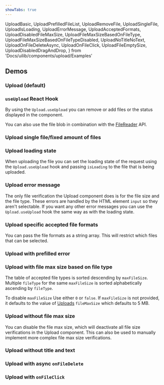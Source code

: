 ```yaml
---
showTabs: true
---
```


  UploadBasic,
  UploadPrefilledFileList,
  UploadRemoveFile,
  UploadSingleFile,
  UploadIsLoading,
  UploadErrorMessage,
  UploadAcceptedFormats,
  UploadDisabledFileMaxSize,
  UploadFileMaxSizeBasedOnFileType,
  UploadFileMaxSizeBasedOnFileTypeDisabled,
  UploadNoTitleNoText,
  UploadOnFileDeleteAsync,
  UploadOnFileClick,
  UploadFileEmptySize,
  UploadDisabledDragAndDrop,
} from 'Docs/uilib/components/upload/Examples'

## Demos

### Upload (default)

<UploadBasic />

### `useUpload` React Hook

By using the `Upload.useUpload` you can remove or add files or the status displayed in the component.

You can also use the file blob in combination with the [FileReader](https://developer.mozilla.org/en-US/docs/Web/API/File_API) API.

<UploadRemoveFile />

### Upload single file/fixed amount of files

<UploadSingleFile />

### Upload loading state

When uploading the file you can set the loading state of the request using the `Upload.useUpload` hook and passing `isLoading` to the file that is being uploaded.

<UploadIsLoading />

### Upload error message

The only file verification the Upload component does is for the file size and the file type. These errors are handled by the HTML element `input` so they aren't selectable. If you want any other error messages you can use the `Upload.useUpload` hook the same way as with the loading state.

<UploadErrorMessage />

### Upload specific accepted file formats

You can pass the file formats as a string array. This will restrict which files that can be selected.

<UploadAcceptedFormats />

### Upload with prefilled error

<UploadPrefilledFileList />

### Upload with file max size based on file type

The table of accepted file types is sorted descending by `maxFileSize`. Multiple `fileType` for the same `maxFileSize` is sorted alphabetically ascending by `fileType`.

<UploadFileMaxSizeBasedOnFileType />

To disable `maxFileSize` Use either `0` or `false`. If `maxFileSize` is not provided, it defaults to the value of [Uploads](/uilib/components/upload/properties/#properties) `fileMaxSize` which defaults to 5 MB.

<VisibleWhenNotVisualTest>
  <UploadFileMaxSizeBasedOnFileTypeDisabled />
</VisibleWhenNotVisualTest>

### Upload without file max size

You can disable the file max size, which will deactivate all file size verifications in the Upload component.
This can also be used to manually implement more complex file max size verifications.

<UploadDisabledFileMaxSize />

### Upload without title and text

<UploadNoTitleNoText />

### Upload with async `onFileDelete`

<UploadOnFileDeleteAsync />

### Upload with `onFileClick`

<UploadOnFileClick />

<VisibleWhenVisualTest>
  <UploadFileEmptySize />
  <UploadDisabledDragAndDrop />
</VisibleWhenVisualTest>
